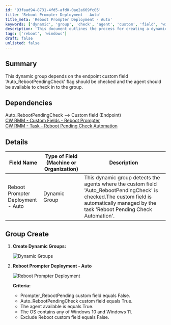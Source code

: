 ```yaml
---
id: '93faad94-8731-4fd5-afd0-0ae2a669fc05'
title: 'Reboot Prompter Deployment - Auto'
title_meta: 'Reboot Prompter Deployment - Auto'
keywords: ['dynamic', 'group', 'check', 'agent', 'custom', 'field', 'windows', 'reboot']
description: 'This document outlines the process for creating a dynamic group that detects agents with the custom field Auto_RebootPendingCheck checked, ensuring that the agents are available for the group and managed by the Reboot Pending Check Automation task.'
tags: ['reboot', 'windows']
draft: false
unlisted: false
---
```

## Summary

This dynamic group depends on the endpoint custom field 'Auto_RebootPendingCheck' flag should be checked and the agent should be available to check in to the group.

## Dependencies

Auto_RebootPendingCheck --> Custom field (Endpoint)  
[CW RMM - Custom Fields - Reboot Prompter](https://proval.itglue.com/DOC-5078775-15298950)  
[CW RMM - Task - Reboot Pending Check Automation](https://proval.itglue.com/DOC-5078775-15317845)  

## Details

| Field Name                            | Type of Field (Machine or Organization) | Description                                                                                                                                                        |
|---------------------------------------|-----------------------------------------|--------------------------------------------------------------------------------------------------------------------------------------------------------------------|
| Reboot Prompter Deployment - Auto     | Dynamic Group                           | This dynamic group detects the agents where the custom field 'Auto_RebootPendingCheck' is checked.The custom field is automatically managed by the task 'Reboot Pending Check Automation'. |

## Group Create

1. **Create Dynamic Groups:**

   ![Dynamic Groups](../../../static/img/Reboot-Prompter-Deployment---Auto/image_1.png)

2. **Reboot Prompter Deployment - Auto**

   ![Reboot Prompter Deployment](../../../static/img/Reboot-Prompter-Deployment---Auto/image_2.png)

   **Criteria:**

   - Prompter_RebootPending custom field equals False.
   - Auto_RebootPendingCheck custom field equals True.
   - The agent available is equals True.
   - The OS contains any of Windows 10 and Windows 11.
   - Exclude Reboot custom field equals False.











